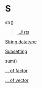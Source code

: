 # S {-}

str()

> [...lists](https://linkedin-learning.pxf.io/rweekly_lists)

[String datatype](https://linkedin-learning.pxf.io/rweekly_atomics)

[Subsetting](https://linkedin-learning.pxf.io/rweekly_subset)

sum()

[... of factor](https://linkedin-learning.pxf.io/rweekly_factor)

[... of vector](https://linkedin-learning.pxf.io/rwkly_vector)
